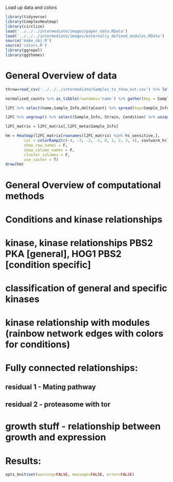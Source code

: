 Load up data and colors

```r
library(tidyverse)
library(ComplexHeatmap)
library(circlize)
load('../../../intermediate/images/paper_data.RData')
load('../../../intermediate/images/externally_defined_modules.RData')
source('make_obj.R')
source('colors.R')
library(ggrepel)
library(ggthemes)
```

# General Overview of data

```r

throw=read_csv('../../../intermediate/Samples_to_thow_out.csv') %>% left_join(meta)

normalized_counts %>% as_tibble(rownames='name') %>% gather(key = Sample_Name, value = norm_counts, -name) %>% mutate(log2Counts = log2(norm_counts + 1)) %>% group_by(name) %>% filter(mean(log2Counts)>5) %>% ungroup() %>% left_join(meta %>% select(Sample_Name, Strain, Strain_Code, Condition)) %>% mutate(Sample_Info = paste0(Strain_Code,'_',Condition)) %>% filter(Strain_Code != 'WT4' & !(Sample_Name %in% throw$Sample_Name)) %>% group_by(name) %>% mutate(deltaCount = log2Counts - mean(log2Counts[Strain == 'WT' & Condition == 'YPD'])) -> l2FC

l2FC %>% select(name,Sample_Info,deltaCount) %>% spread(key=Sample_Info,value = deltaCount) %>% remove_rownames() %>% column_to_rownames('name') %>% as.matrix() -> l2FC_matrix

l2FC %>% ungroup() %>% select(Sample_Info, Strain, Condition) %>% unique() %>% arrange(Condition, Strain, Sample_Info) -> l2FC_meta

l2FC_matrix = l2FC_matrix[,l2FC_meta$Sample_Info]

hm = Heatmap(l2FC_matrix[rownames(l2FC_matrix) %in% hs_sensitive,],
        col = colorRamp2(c(-4, -3, -2, -1, 0, 1, 2, 3, 4), coolwarm_hcl),
        show_row_names = F,
        show_column_names = F,
        cluster_columns = F,
        use_raster = T)
draw(hm)
```


# General Overview of computational methods
# Conditions and kinase relationships
# kinase, kinase relationships PBS2 PKA [general], HOG1 PBS2 [condition specific]
# classification of general and specific kinases
# kinase relationship with modules (rainbow network edges with colors for conditions)
# Fully connected relationships:
## residual 1 - Mating pathway
## residual 2 - proteasome with tor
# growth stuff - relationship between growth and expression

# Results:

```r
opts_knit$set(warning=FALSE, message=FALSE, error=FALSE)
```

```r

```
